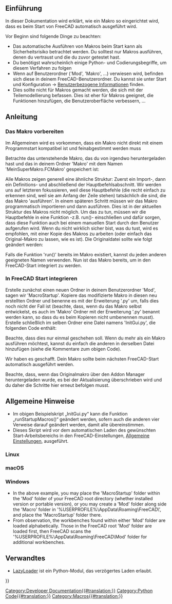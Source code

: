 <languages/>

<span id="Introduction"></span>
==Einführung==

{{TOCright}}

In dieser Dokumentation wird erklärt, wie ein Makro so eingerichtet wird, dass es beim Start von FreeCAD automatisch ausgeführt wird.

Vor Beginn sind folgende Dinge zu beachten:
* Das automatische Ausführen von Makros beim Start kann als Sicherheitsrisiko betrachtet werden. Du solltest nur Makros ausführen, denen du vertraust und die du zuvor getestet hast.
* Du benötigst wahrscheinlich einige Python- und Codierungsbegriffe, um diesem Verfahren zu folgen
* Wenn auf Benutzerordner ('Mod', 'Makro', ...) verwiesen wird, befinden sich diese in deinem FreeCAD-Benutzerordner. Du kannst sie unter Start und Konfiguration → [[Start up and Configuration/de#Benutzerbezogene Informationen|Benutzerbezogene Informationen]] finden.
* Dies sollte nicht für Makros gemacht werden, die sich mit der Teilemodellierung befassen. Dies ist eher für Makros geeignet, die Funktionen hinzufügen, die Benutzeroberfläche verbessern, ...

<span id="How_to"></span>
==Anleitung==

<span id="Prepare_the_macro"></span>
===Das Makro vorbereiten===

Im Allgemeinen wird es vorkommen, dass ein Makro nicht direkt mit einem Programmstart kompatibel ist und feinabgestimmt werden muss

Betrachte das untenstehende Makro, das du von irgendwo heruntergeladen hast und das in deinem Ordner 'Makro' mit dem Namen 'MeinSuperMakro.FCMakro' gespeichert ist:

{{Code|code=
## Import section ##
from PySide import QtGui

## Definition section (classes, functions, ...)
class MyMsgBox(QtGui.QMessageBox):

    def __init__(self):
        super(MyMsgBox, self).information(None, "MyTitle", "MyText")

## Main instruction section
MyMsgBox()
}}

Alle Makros zeigen generell eine ähnliche Struktur: Zuerst ein Import-, dann ein Definitions- und abschließend der Hauptbefehlsabschnitt. Wir werden uns auf letzteren fokussieren, weil diese Hauptbefehle (die recht einfach zu erkennen sind, weil sie am Anfang der Zeile stehen) tatsächlich die sind, die das Makro 'ausführen'. In einem späteren Schritt müssen wir das Makro programmatisch importieren und dann ausführen. Dies ist in der aktuellen Struktur des Makros nicht möglich. Um das zu tun, müssen wir die Hauptbefehle in eine Funktion -z.B. run()- einschließen und dafür sorgen, dass diese Funktion auch bei einem manuellen Start durch den Benutzer aufgerufen wird. Wenn du nicht wirklich sicher bist, was du tust, wird es empfohlen, mit einer Kopie des Makros zu arbeiten (oder einfach das Original-Makro zu lassen, wie es ist).
Die Originaldatei sollte wie folgt geändert werden:

{{Code|code=
from PySide import QtGui
## The 2 below lines shall be added if not already present to ensure FreeCAD modules are imported
import FreeCAD as App
import FreeCADGui as Gui

class MyMsgBox(QtGui.QMessageBox):

    def __init__(self):
        super(MyMsgBox, self).information(None, "MyTitle", "MyText")

## Enclose the main instructions in a function
def run():
    MyMsgBox()

## Ensure main instructions are still called in case of manual run
if __name__ == '__main__':
    run()
}}

Falls die Funktion 'run()' bereits im Makro existiert, kannst du jeden anderen geeigneten Namen verwenden. Nun ist das Makro bereits, um in den FreeCAD-Start integriert zu werden.

<span id="Integrate_into_FreeCAD_startup"></span>
===In FreeCAD Start integrieren===

Erstelle zunächst einen neuen Ordner in deinem Benutzerordner 'Mod', sagen wir 'MacroStartup'. Kopiere das modifizierte Makro in diesen neu erstellten Ordner und benenne es mit der Erweiterung '.py' um, falls dies noch nicht der Fall ist (beachte, dass, wenn du das Makro selbst entwickelst, es auch im 'Makro' Ordner mit der Erweiterung '.py' benannt werden kann, so dass du es beim Kopieren nicht umbenennen musst). Erstelle schließlich im selben Ordner eine Datei namens 'InitGui.py', die folgenden Code enthält:

{{Code|code=
def runStartupMacros(name):
    # Do not run when NoneWorkbench is activated because UI isn't yet completely there
    if name != "NoneWorkbench":
        # Run macro only once by disconnecting the signal at first call
        FreeCADGui.getMainWindow().workbenchActivated.disconnect(runStartupMacros)

        # Following 2 lines shall be duplicated for each macro to run
        import MySuperMacro
        MySuperMacro.run()

        # Eg. if a second macro shall be launched at startup
        # import MyWonderfulMacro
        # MyWonderfulMacro.run()

# The following 2 lines are important because InitGui.py files are passed to the exec() function...
# ...and the runMacro wouldn't be visible outside. So explicitly add it to __main__
import __main__
__main__.runStartupMacros = runStartupMacros

# Connect the function that runs the macro to the appropriate signal
FreeCADGui.getMainWindow().workbenchActivated.connect(runStartupMacros)
}}

Beachte, dass dies nur einmal geschehen soll. Wenn du mehr als ein Makro ausführen möchtest, kannst du einfach die anderen in derselben Datei hinzufügen (siehe die Kommentare zum obigen Code).

Wir haben es geschafft. Dein Makro sollte beim nächsten FreeCAD-Start automatisch ausgeführt werden.

Beachte, dass, wenn das Originalmakro über den Addon Manager heruntergeladen wurde, es bei der Aktualisierung überschrieben wird und du daher die Schritte hier erneut befolgen musst.

<span id="General_Notes"></span>
==Allgemeine Hinweise==

* Im obigen Beispielskript „InitGui.py“ kann die Funktion „runStartupMacros()“ geändert werden, sofern auch die anderen vier Verweise darauf geändert werden, damit alle übereinstimmen.
* Dieses Skript wird vor dem automatischen Laden des gewünschten Start-Arbeitsbereichs in den FreeCAD-Einstellungen, [[Preferences_Editor#General_settings|Allgemeine Einstellungen]], ausgeführt.

===Linux===

<span id="MacOS"></span>
===macOS===

===Windows===

* In the above example, you may place the 'MacroStartup' folder within the 'Mod' folder of your FreeCAD root directory (whether installed version or portable version), or you may create a 'Mod' folder along side the 'Macro' folder in '%USERPROFILE%\AppData\Roaming\FreeCAD\', and place the 'MacroStartup' folder there.
* From observation, the workbenches found within either 'Mod' folder are loaded alphabetically. Those in the FreeCAD root 'Mod' folder are loaded first, then FreeCAD scans the '%USERPROFILE%\AppData\Roaming\FreeCAD\Mod' folder for additional workbenches.

<span id="Related"></span>
==Verwandtes==

* [[Extra_python_modules#LazyLoader|LazyLoader]] ist ein Python-Modul, das verzögertes Laden erlaubt.


{{Powerdocnavi{{#translation:}}}}
[[Category:Developer Documentation{{#translation:}}]]
[[Category:Python Code{{#translation:}}]]
[[Category:Macros{{#translation:}}]]